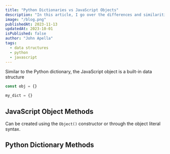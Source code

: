 ```yaml
---
title: "Python Dictionaries vs JavaScript Objects"
description: "In this article, I go over the differences and similarities between the Python dictionary and the JavaScript object."
image: "/blog.png"
publishedAt: 2023-11-13
updatedAt: 2023-10-01
isPublished: false
author: "John Apella"
tags:
  - data structures
  - python
  - javascript
---
```


Similar to the Python dictionary, the JavaScript object is a built-in data structure

```javascript
const obj = {}
```

```python
my_dict = {}
```

## JavaScript Object Methods

Can be created using the `Object()` constructor or through the object literal syntax.

## Python Dictionary Methods
